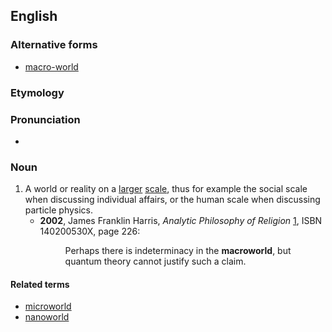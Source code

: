 ==English==
===Alternative forms===
*[[macro-world]]
===Etymology===

{{prefix|macro|world|lang=en}}
===Pronunciation===
* {{a|US}} {{IPA|ˈmækɹoʊwɝld|lang=en}}

===Noun===
{{en-noun}}

# A world or reality on a [[larger]] [[scale]], thus for example the social scale when discussing individual affairs, or the human scale when discussing particle physics.
#*'''2002''', James Franklin Harris, ''Analytic Philosophy of Religion'' [http://books.google.com/books?id=Rx2Qf9ieFKYC], ISBN 140200530X, page 226:
#*:Perhaps there is indeterminacy in the '''macroworld''', but quantum theory cannot justify such a claim.

====Related terms====
*[[microworld]]
*[[nanoworld]]